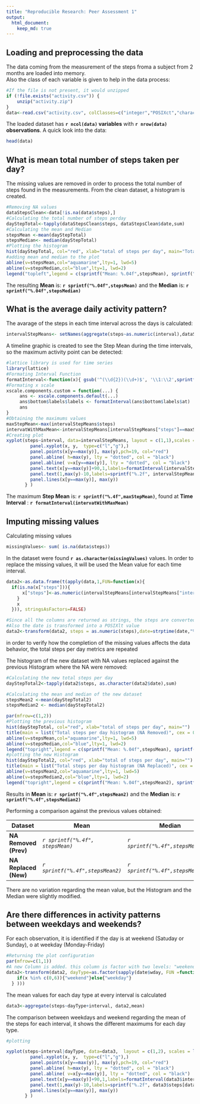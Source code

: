 ```yaml
---
title: "Reproducible Research: Peer Assessment 1"
output: 
  html_document:
    keep_md: true
---
```



## Loading and preprocessing the data



The data coming from the measurement of the steps froma a subject from 2 months are loaded into memory.  
Also the class of each variable is given to help in the data process:

```r
#If the file is not present, it would unzipped
if (!file.exists("activity.csv")) {
    unzip("activity.zip")
}
data<-read.csv("activity.csv", colClasses=c("integer","POSIXct","character"))
```

 The loaded dataset has **`r ncol(data)` variables** with **`r nrow(data)` observations**. A quick look into the data:

```r
head(data)
```
  
  
  
## What is mean total number of steps taken per day?

The missing values are removed in order to process the total number of steps found in the measurements. From the clean dataset, a histogram is created.

```r
#Removing NA values
dataStepsClean<-data[!is.na(data$steps),]
#Calculating the total number of steps perday
dayStepTotal<-tapply(dataStepsClean$steps, dataStepsClean$date,sum)
#Calculating the mean and Median
stepsMean <-mean(dayStepTotal)
stepsMedian<- median(dayStepTotal)
#Plotting the histogram
hist(dayStepTotal, col="red", xlab="total of steps per day", main="Total steps per day histogram")
#adding mean and median to the plot
abline(v=stepsMean,col="aquamarine",lty=1, lwd=5)
abline(v=stepsMedian,col="blue",lty=1, lwd=2)
legend("topleft",legend = c(sprintf("Mean: %.04f",stepsMean), sprintf("Median: %.04f",stepsMedian)),col=c("aquamarine","blue"), lty=1, cex=0.8, bty="n")

```

The resulting **Mean** is: **`r sprintf("%.04f",stepsMean)`** and the **Median** is: **`r  sprintf("%.04f",stepsMedian)`**

## What is the average daily activity pattern?


The avarage of the steps in each time interval across the days is calculated:

```r
intervalStepMeans<- setNames(aggregate(steps~as.numeric(interval),dataStepsClean, mean),c("interval","steps"))
```


A timeline graphic is created to see the Step Mean during the time intervals, so the maximum activity point can be detected:


```r
#lattice library is used for time series
library(lattice)
#Formating Interval Function
formatInterval<-function(x){ gsub('^(\\d{2})(\\d+)$', '\\1:\\2',sprintf("%04d", x))}
#Formating x scale
xscale.components.custom = function(...) {
     ans <- xscale.components.default(...)
     ans$bottom$labels$labels <- formatInterval(ans$bottom$labels$at)
     ans
}
#Obtaining the maximums values
maxStepMean<-max(intervalStepMeans$steps)
intervatWithMaxMean<-intervalStepMeans[intervalStepMeans["steps"]==maxStepMean,][,"interval"]
#Creating plot
xyplot(steps~interval, data=intervalStepMeans, layout = c(1,1),scales = list(x=list(rot = 45,abbreviate=FALSE,tick.number=10),y=list(tick.number=10)), xscale.components = xscale.components.custom, xlab="Time interval",ylab="Steps Average", panel = function(x, y) {
         panel.xyplot(x, y,  type=c("l","g"),)         
         panel.points(x[y==max(y)], max(y),pch=19, col="red")
         panel.abline( h=max(y), lty = "dotted", col = "black")
         panel.abline( v=x[y==max(y)], lty = "dotted", col = "black")
         panel.text(x[y==max(y)]+90,1,labels=formatInterval(intervalStepMeans$interval[y==max(y)]))
         panel.text(1,max(y)-10,labels=sprintf("%.2f", intervalStepMeans$steps[y==max(y)]) )
         panel.lines(x[y==max(y)], max(y))
       } )

```


The maximum **Step Mean** is:  **`r sprintf("%.4f",maxStepMean)`**, found at **Time Interval** : **`r formatInterval(intervatWithMaxMean)`**


## Imputing missing values



Calculating missing values

```r
missingValues<- sum( is.na(data$steps))
```


In the dataset were found **`r as.character(missingValues)`** values. In order to replace the missing values, it will be used the Mean value for each time interval.

```r

data2<-as.data.frame(t(apply(data,1,FUN=function(x){
  if(is.na(x["steps"])){
      x["steps"]<-as.numeric(intervalStepMeans[intervalStepMeans["interval"]==x["interval"],][,"steps"])
    }
    x
  })), stringsAsFactors=FALSE)

#Since all the columns are returned as strings, the steps are converted to numeric values
#Also the date is transformed into a POSIXlt value
data2<-transform(data2, steps = as.numeric(steps),date=strptime(date,"%Y-%m-%d"), interval = as.numeric(interval))
```

in order to verify how the completion of the missing values affects the data behavior, 
the total steps per day metrics are repeated  

The histogram of the new dataset with NA values replaced against the previous Histogram where the NA were removed:

```r
#Calculating the new total steps per day
dayStepTotal2<-tapply(data2$steps, as.character(data2$date),sum)

#Calculating the mean and median of the new dataset
stepsMean2 <-mean(dayStepTotal2)
stepsMedian2 <- median(dayStepTotal2)

par(mfrow=c(1,2))
#Plotting the previous histogram
hist(dayStepTotal, col="red", xlab="total of steps per day", main="")
title(main = list("Total steps per day histogram (NA Removed)", cex = 0.8))
abline(v=stepsMean,col="aquamarine",lty=1, lwd=5)
abline(v=stepsMedian,col="blue",lty=1, lwd=2)
legend("topright",legend = c(sprintf("Mean: %.04f",stepsMean), sprintf("Median: %.04f",stepsMedian)),col=c("aquamarine","blue"), lty=1, cex=0.5, bty="n")
#plotting the new Histogram
hist(dayStepTotal2, col="red", xlab="total of steps per day", main="")
title(main = list("Total steps per day histogram (NA Replaced)", cex = 0.8))
abline(v=stepsMean2,col="aquamarine",lty=1, lwd=5)
abline(v=stepsMedian2,col="blue",lty=1, lwd=2)
legend("topright",legend = c(sprintf("Mean: %.04f",stepsMean2), sprintf("Median: %.04f",stepsMedian2)),col=c("aquamarine","blue"), lty=1, cex=0.5, bty="n")
```


Results in **Mean** is: **`r sprintf("%.4f",stepsMean2)`** and the **Median** is: **`r sprintf("%.4f",stepsMedian2)`**  

Performing a comparison against the previous values obtained:

| Dataset                | Mean             |Median             |
| -----------------------|----------------- | ----------------- |
| **NA Removed (Prev)**  | *`r sprintf("%.4f", stepsMean)`*  | *`r sprintf("%.4f",stepsMedian)`* |
| **NA Replaced (New)**  | *`r sprintf("%.4f",stepsMean2)`* | *`r sprintf("%.4f",stepsMedian2)`*|


There are no variation regarding the mean value, but the Histogram and the Median were slightly modified.



## Are there differences in activity patterns between weekdays and weekends?


For each observation, it is identified if the day is at weekend (Satuday or Sunday), o at weekday (Monday-Friday)  

```r
#Returning the plot configuration
par(mfrow=c(1,1))
#A new Column is added. this column is factor with two levels: "weekend" and "weekday"
data2<-transform(data2, dayType=as.factor(sapply(date$wday, FUN =function(x){
    if(x %in% c(0,6)){"weekend"}else{"weekday"} 
  } )))
```


The mean values for each day type at every interval is calculated

```r
data3<-aggregate(steps~dayType+interval, data2,mean)
```


The comparison between weekdays and weekend regarding the mean of the steps for each interval, it shows the different maximums for each day type.

```r

#plotting

xyplot(steps~interval|dayType, data=data3,  layout = c(1,2), scales = list(x=list(rot = 45,abbreviate=FALSE,tick.number=10),y=list(tick.number=10)), xscale.components = xscale.components.custom, xlab="Time interval",ylab="Steps Average", panel = function(x, y) {
         panel.xyplot(x, y,  type=c("l","g"),)         
         panel.points(x[y==max(y)], max(y),pch=19, col="red")
         panel.abline( h=max(y), lty = "dotted", col = "black")
         panel.abline( v=x[y==max(y)], lty = "dotted", col = "black")
         panel.text(x[y==max(y)]+90,1,labels=formatInterval(data3$interval[data3$steps==max(y)]))
         panel.text(1,max(y)-10,labels=sprintf("%.2f", data3$steps[data3$steps==max(y)]) )
         panel.lines(x[y==max(y)], max(y))
       } )

```


